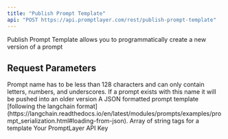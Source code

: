 ```yaml
---
title: "Publish Prompt Template"
api: "POST https://api.promptlayer.com/rest/publish-prompt-template"
---
```


Publish Prompt Template allows you to programmatically create a new version of a prompt 

## Request Parameters

<ParamField body="prompt_name" type="string">
    Prompt name has to be less than 128 characters and can only contain letters, numbers, and underscores. If a prompt exists with this name it will be pushed into an older version
</ParamField>

<ParamField body="prompt_template" type="string">
    A JSON formatted prompt template [following the langchain format](https://langchain.readthedocs.io/en/latest/modules/prompts/examples/prompt_serialization.html#loading-from-json).
</ParamField>

<ParamField body="tags" type="array" optional="true">
    Array of string tags for a template
</ParamField>

<ParamField body="api_key" type="string">
    Your PromptLayer API Key
</ParamField>
